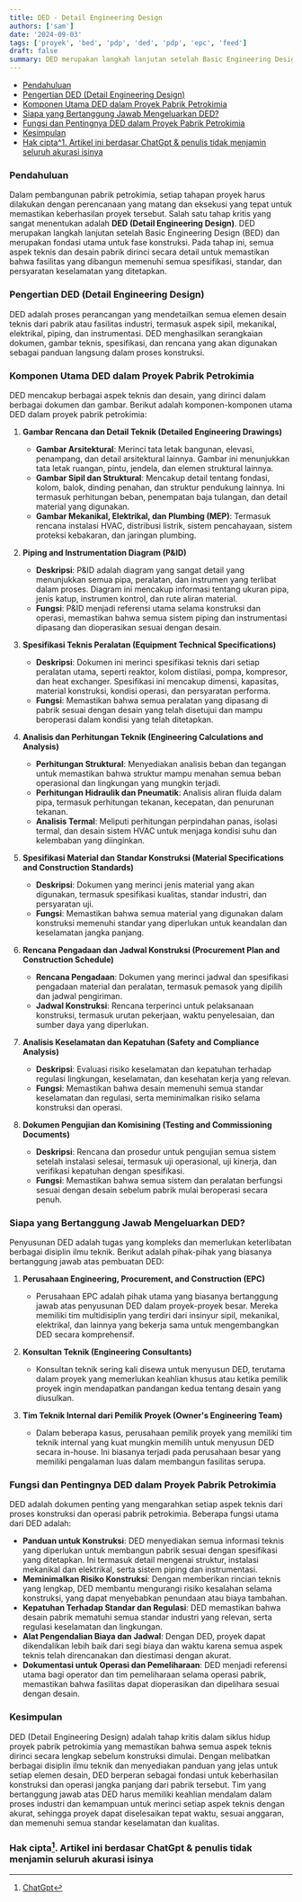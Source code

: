 ```yaml
---
title: DED - Detail Engineering Design
authors: ['sam']
date: '2024-09-03'
tags: ['proyek', 'bed', 'pdp', 'ded', 'pdp', 'epc', 'feed']
draft: false
summary: DED merupakan langkah lanjutan setelah Basic Engineering Design (BED) dan merupakan fondasi utama untuk fase konstruksi. Pada tahap ini, semua aspek teknis dan desain pabrik dirinci secara detail untuk memastikan bahwa fasilitas yang dibangun memenuhi semua spesifikasi, standar, dan persyaratan keselamatan yang ditetapkan.
---
```


- [Pendahuluan](#pendahuluan)
- [Pengertian DED (Detail Engineering Design)](#pengertian-ded-detail-engineering-design)
- [Komponen Utama DED dalam Proyek Pabrik Petrokimia](#komponen-utama-ded-dalam-proyek-pabrik-petrokimia)
- [Siapa yang Bertanggung Jawab Mengeluarkan DED?](#siapa-yang-bertanggung-jawab-mengeluarkan-ded)
- [Fungsi dan Pentingnya DED dalam Proyek Pabrik Petrokimia](#fungsi-dan-pentingnya-ded-dalam-proyek-pabrik-petrokimia)
- [Kesimpulan](#kesimpulan)
- [Hak cipta^1. Artikel ini berdasar ChatGpt \& penulis tidak menjamin seluruh akurasi isinya](#hak-cipta1-artikel-ini-berdasar-chatgpt--penulis-tidak-menjamin-seluruh-akurasi-isinya)

### Pendahuluan

Dalam pembangunan pabrik petrokimia, setiap tahapan proyek harus dilakukan dengan perencanaan yang matang dan eksekusi yang tepat untuk memastikan keberhasilan proyek tersebut. Salah satu tahap kritis yang sangat menentukan adalah **DED (Detail Engineering Design)**. DED merupakan langkah lanjutan setelah Basic Engineering Design (BED) dan merupakan fondasi utama untuk fase konstruksi. Pada tahap ini, semua aspek teknis dan desain pabrik dirinci secara detail untuk memastikan bahwa fasilitas yang dibangun memenuhi semua spesifikasi, standar, dan persyaratan keselamatan yang ditetapkan.

### Pengertian DED (Detail Engineering Design)

DED adalah proses perancangan yang mendetailkan semua elemen desain teknis dari pabrik atau fasilitas industri, termasuk aspek sipil, mekanikal, elektrikal, piping, dan instrumentasi. DED menghasilkan serangkaian dokumen, gambar teknis, spesifikasi, dan rencana yang akan digunakan sebagai panduan langsung dalam proses konstruksi.

### Komponen Utama DED dalam Proyek Pabrik Petrokimia

DED mencakup berbagai aspek teknis dan desain, yang dirinci dalam berbagai dokumen dan gambar. Berikut adalah komponen-komponen utama DED dalam proyek pabrik petrokimia:

1. **Gambar Rencana dan Detail Teknik (Detailed Engineering Drawings)**

   - **Gambar Arsitektural**: Merinci tata letak bangunan, elevasi, penampang, dan detail arsitektural lainnya. Gambar ini menunjukkan tata letak ruangan, pintu, jendela, dan elemen struktural lainnya.
   - **Gambar Sipil dan Struktural**: Mencakup detail tentang fondasi, kolom, balok, dinding penahan, dan struktur pendukung lainnya. Ini termasuk perhitungan beban, penempatan baja tulangan, dan detail material yang digunakan.
   - **Gambar Mekanikal, Elektrikal, dan Plumbing (MEP)**: Termasuk rencana instalasi HVAC, distribusi listrik, sistem pencahayaan, sistem proteksi kebakaran, dan jaringan plumbing.

2. **Piping and Instrumentation Diagram (P&ID)**

   - **Deskripsi**: P&ID adalah diagram yang sangat detail yang menunjukkan semua pipa, peralatan, dan instrumen yang terlibat dalam proses. Diagram ini mencakup informasi tentang ukuran pipa, jenis katup, instrumen kontrol, dan rute aliran material.
   - **Fungsi**: P&ID menjadi referensi utama selama konstruksi dan operasi, memastikan bahwa semua sistem piping dan instrumentasi dipasang dan dioperasikan sesuai dengan desain.

3. **Spesifikasi Teknis Peralatan (Equipment Technical Specifications)**

   - **Deskripsi**: Dokumen ini merinci spesifikasi teknis dari setiap peralatan utama, seperti reaktor, kolom distilasi, pompa, kompresor, dan heat exchanger. Spesifikasi ini mencakup dimensi, kapasitas, material konstruksi, kondisi operasi, dan persyaratan performa.
   - **Fungsi**: Memastikan bahwa semua peralatan yang dipasang di pabrik sesuai dengan desain yang telah disetujui dan mampu beroperasi dalam kondisi yang telah ditetapkan.

4. **Analisis dan Perhitungan Teknik (Engineering Calculations and Analysis)**

   - **Perhitungan Struktural**: Menyediakan analisis beban dan tegangan untuk memastikan bahwa struktur mampu menahan semua beban operasional dan lingkungan yang mungkin terjadi.
   - **Perhitungan Hidraulik dan Pneumatik**: Analisis aliran fluida dalam pipa, termasuk perhitungan tekanan, kecepatan, dan penurunan tekanan.
   - **Analisis Termal**: Meliputi perhitungan perpindahan panas, isolasi termal, dan desain sistem HVAC untuk menjaga kondisi suhu dan kelembaban yang diinginkan.

5. **Spesifikasi Material dan Standar Konstruksi (Material Specifications and Construction Standards)**

   - **Deskripsi**: Dokumen yang merinci jenis material yang akan digunakan, termasuk spesifikasi kualitas, standar industri, dan persyaratan uji.
   - **Fungsi**: Memastikan bahwa semua material yang digunakan dalam konstruksi memenuhi standar yang diperlukan untuk keandalan dan keselamatan jangka panjang.

6. **Rencana Pengadaan dan Jadwal Konstruksi (Procurement Plan and Construction Schedule)**

   - **Rencana Pengadaan**: Dokumen yang merinci jadwal dan spesifikasi pengadaan material dan peralatan, termasuk pemasok yang dipilih dan jadwal pengiriman.
   - **Jadwal Konstruksi**: Rencana terperinci untuk pelaksanaan konstruksi, termasuk urutan pekerjaan, waktu penyelesaian, dan sumber daya yang diperlukan.

7. **Analisis Keselamatan dan Kepatuhan (Safety and Compliance Analysis)**

   - **Deskripsi**: Evaluasi risiko keselamatan dan kepatuhan terhadap regulasi lingkungan, keselamatan, dan kesehatan kerja yang relevan.
   - **Fungsi**: Memastikan bahwa desain memenuhi semua standar keselamatan dan regulasi, serta meminimalkan risiko selama konstruksi dan operasi.

8. **Dokumen Pengujian dan Komisining (Testing and Commissioning Documents)**
   - **Deskripsi**: Rencana dan prosedur untuk pengujian semua sistem setelah instalasi selesai, termasuk uji operasional, uji kinerja, dan verifikasi kepatuhan dengan spesifikasi.
   - **Fungsi**: Memastikan bahwa semua sistem dan peralatan berfungsi sesuai dengan desain sebelum pabrik mulai beroperasi secara penuh.

### Siapa yang Bertanggung Jawab Mengeluarkan DED?

Penyusunan DED adalah tugas yang kompleks dan memerlukan keterlibatan berbagai disiplin ilmu teknik. Berikut adalah pihak-pihak yang biasanya bertanggung jawab atas pembuatan DED:

1. **Perusahaan Engineering, Procurement, and Construction (EPC)**

   - Perusahaan EPC adalah pihak utama yang biasanya bertanggung jawab atas penyusunan DED dalam proyek-proyek besar. Mereka memiliki tim multidisiplin yang terdiri dari insinyur sipil, mekanikal, elektrikal, dan lainnya yang bekerja sama untuk mengembangkan DED secara komprehensif.

2. **Konsultan Teknik (Engineering Consultants)**

   - Konsultan teknik sering kali disewa untuk menyusun DED, terutama dalam proyek yang memerlukan keahlian khusus atau ketika pemilik proyek ingin mendapatkan pandangan kedua tentang desain yang diusulkan.

3. **Tim Teknik Internal dari Pemilik Proyek (Owner's Engineering Team)**
   - Dalam beberapa kasus, perusahaan pemilik proyek yang memiliki tim teknik internal yang kuat mungkin memilih untuk menyusun DED secara in-house. Ini biasanya terjadi pada perusahaan besar yang memiliki pengalaman luas dalam membangun fasilitas serupa.

### Fungsi dan Pentingnya DED dalam Proyek Pabrik Petrokimia

DED adalah dokumen penting yang mengarahkan setiap aspek teknis dari proses konstruksi dan operasi pabrik petrokimia. Beberapa fungsi utama dari DED adalah:

- **Panduan untuk Konstruksi**: DED menyediakan semua informasi teknis yang diperlukan untuk membangun pabrik sesuai dengan spesifikasi yang ditetapkan. Ini termasuk detail mengenai struktur, instalasi mekanikal dan elektrikal, serta sistem piping dan instrumentasi.
- **Meminimalkan Risiko Konstruksi**: Dengan memberikan rincian teknis yang lengkap, DED membantu mengurangi risiko kesalahan selama konstruksi, yang dapat menyebabkan penundaan atau biaya tambahan.
- **Kepatuhan Terhadap Standar dan Regulasi**: DED memastikan bahwa desain pabrik mematuhi semua standar industri yang relevan, serta regulasi keselamatan dan lingkungan.
- **Alat Pengendalian Biaya dan Jadwal**: Dengan DED, proyek dapat dikendalikan lebih baik dari segi biaya dan waktu karena semua aspek teknis telah direncanakan dan diestimasi dengan akurat.
- **Dokumentasi untuk Operasi dan Pemeliharaan**: DED menjadi referensi utama bagi operator dan tim pemeliharaan selama operasi pabrik, memastikan bahwa fasilitas dapat dioperasikan dan dipelihara sesuai dengan desain.

### Kesimpulan

DED (Detail Engineering Design) adalah tahap kritis dalam siklus hidup proyek pabrik petrokimia yang memastikan bahwa semua aspek teknis dirinci secara lengkap sebelum konstruksi dimulai. Dengan melibatkan berbagai disiplin ilmu teknik dan menyediakan panduan yang jelas untuk setiap elemen desain, DED berperan sebagai fondasi untuk keberhasilan konstruksi dan operasi jangka panjang dari pabrik tersebut. Tim yang bertanggung jawab atas DED harus memiliki keahlian mendalam dalam proses industri dan kemampuan untuk merinci setiap aspek teknis dengan akurat, sehingga proyek dapat diselesaikan tepat waktu, sesuai anggaran, dan memenuhi semua standar keselamatan dan kualitas.

### Hak cipta[^1]. Artikel ini berdasar ChatGpt & penulis tidak menjamin seluruh akurasi isinya

[^1]: [ChatGpt](https://chat.openai.com)
